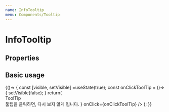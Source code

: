 ```yaml
---
name: InfoTooltip
menu: Components/Tooltip
---
```



# InfoTooltip

## Properties

<Props of={InfoTooltip} />

## Basic usage

<Playground>
  {()=> {
    const [visible, setVisible] =useState(true);
    const onClickToolTip = ()=>{
      setVisible(false);
    }
    return( 
      <DoczContainer>
        <div>ToolTip</div>
        <InfoTooltip 
          visible={visible}
          content={
            <span>
              툴팁을 클릭하면, 다시 보지 않게 됩니다.
            </span>
          }
          onClick={onClickToolTip}
        />
      </DoczContainer>
    );
    }}
</Playground>
